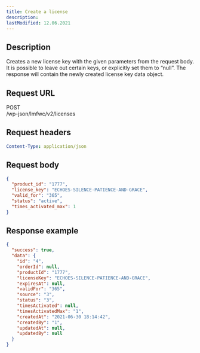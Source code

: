 ```yaml
---
title: Create a license
description:
lastModified: 12.06.2021
---
```


## Description

Creates a new license key with the given parameters from the request body. It
is possible to leave out certain keys, or explicitly set them to “null”. The
response will contain the newly created license key data object.

## Request URL

<div className={"doc-request-example"} style={{ marginBottom: '1em' }}>
  <div className={"method post"}>POST</div>
  <div className={"url"}>/wp-json/lmfwc/v2/licenses</div>
</div>

## Request headers

```yaml
Content-Type: application/json
```

## Request body

```json
{
  "product_id": "1777",
  "license_key": "ECHOES-SILENCE-PATIENCE-AND-GRACE",
  "valid_for": "365",
  "status": "active",
  "times_activated_max": 1
}
```

## Response example

```json
{
  "success": true,
  "data": {
    "id": "4",
    "orderId": null,
    "productId": "1777",
    "licenseKey": "ECHOES-SILENCE-PATIENCE-AND-GRACE",
    "expiresAt": null,
    "validFor": "365",
    "source": "3",
    "status": "3",
    "timesActivated": null,
    "timesActivatedMax": "1",
    "createdAt": "2021-06-30 18:14:42",
    "createdBy": "1",
    "updatedAt": null,
    "updatedBy": null
  }
}
```

